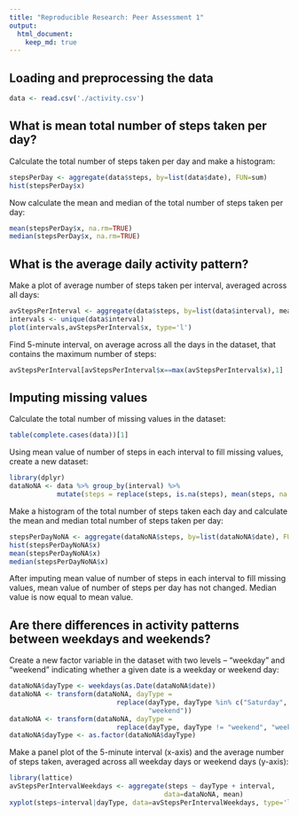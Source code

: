 ```yaml
---
title: "Reproducible Research: Peer Assessment 1"
output: 
  html_document:
    keep_md: true
---
```



## Loading and preprocessing the data

```r
data <- read.csv('./activity.csv')
```


## What is mean total number of steps taken per day?

Calculate the total number of steps taken per day and make a histogram:
```r
stepsPerDay <- aggregate(data$steps, by=list(data$date), FUN=sum)
hist(stepsPerDay$x)
```

Now calculate the mean and median of the total number of steps taken per day:
```r
mean(stepsPerDay$x, na.rm=TRUE)
median(stepsPerDay$x, na.rm=TRUE)
```


## What is the average daily activity pattern?

Make a plot of average number of steps taken per interval, averaged across all days:
```r
avStepsPerInterval <- aggregate(data$steps, by=list(data$interval), mean, na.rm=TRUE)
intervals <- unique(data$interval)
plot(intervals,avStepsPerInterval$x, type='l')
```

Find 5-minute interval, on average across all the days in the dataset, that contains the maximum number of steps:
```r
avStepsPerInterval[avStepsPerInterval$x==max(avStepsPerInterval$x),1]
```

## Imputing missing values

Calculate the total number of missing values in the dataset:
```r
table(complete.cases(data))[1]
```

Using mean value of number of steps in each interval to fill missing values, create a new dataset:
```r
library(dplyr)
dataNoNA <- data %>% group_by(interval) %>% 
            mutate(steps = replace(steps, is.na(steps), mean(steps, na.rm=TRUE)))
```

Make a histogram of the total number of steps taken each day and calculate the mean and median total number of steps taken per day:
```r
stepsPerDayNoNA <- aggregate(dataNoNA$steps, by=list(dataNoNA$date), FUN=sum)
hist(stepsPerDayNoNA$x)
mean(stepsPerDayNoNA$x)
median(stepsPerDayNoNA$x)
```
After imputing mean value of number of steps in each interval to fill missing values, mean value of number of steps per day has not changed. Median value is now equal to mean value. 

## Are there differences in activity patterns between weekdays and weekends?

Create a new factor variable in the dataset with two levels – “weekday” and “weekend” indicating whether a given date is a weekday or weekend day:
```r
dataNoNA$dayType <- weekdays(as.Date(dataNoNA$date))
dataNoNA <- transform(dataNoNA, dayType = 
                           replace(dayType, dayType %in% c("Saturday", "Sunday"),    
                                   "weekend"))    
dataNoNA <- transform(dataNoNA, dayType = 
                           replace(dayType, dayType != "weekend", "weekday"))    
dataNoNA$dayType <- as.factor(dataNoNA$dayType)
```

Make a panel plot of the 5-minute interval (x-axis) and the average number of steps taken, averaged across all weekday days or weekend days (y-axis):
```r
library(lattice)
avStepsPerIntervalWeekdays <- aggregate(steps ~ dayType + interval, 
                                       data=dataNoNA, mean)
xyplot(steps~interval|dayType, data=avStepsPerIntervalWeekdays, type='l', layout=c(1,2))
```